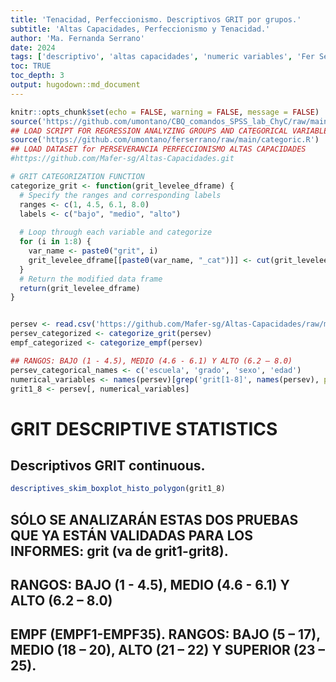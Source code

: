 ```yaml
---
title: 'Tenacidad, Perfeccionismo. Descriptivos GRIT por grupos.'
subtitle: 'Altas Capacidades, Perfeccionismo y Tenacidad.'
author: 'Ma. Fernanda Serrano'
date: 2024
tags: ['descriptivo', 'altas capacidades', 'numeric variables', 'Fer Serrano', 'tenacidad', 'perfeccionismo']
toc: TRUE
toc_depth: 3
output: hugodown::md_document
---
```

```r
knitr::opts_chunk$set(echo = FALSE, warning = FALSE, message = FALSE)
source('https://github.com/umontano/CBQ_comandos_SPSS_lab_ChyC/raw/main/correlation_graphics.R')
## LOAD SCRIPT FOR REGRESSION ANALYZING GROUPS AND CATEGORICAL VARIABLES. INCULDING MAKING DESCRIPTIOVE BOXPLOTS AND HISTOGRAMS
source('https://github.com/umontano/ferserrano/raw/main/categoric.R')
## LOAD DATASET for PERSEVERANCIA PERFECCIONISMO ALTAS CAPACIDADES
#https://github.com/Mafer-sg/Altas-Capacidades.git

# GRIT CATEGORIZATION FUNCTION
categorize_grit <- function(grit_levelee_dframe) {
  # Specify the ranges and corresponding labels
  ranges <- c(1, 4.5, 6.1, 8.0)
  labels <- c("bajo", "medio", "alto")
  
  # Loop through each variable and categorize
  for (i in 1:8) {
    var_name <- paste0("grit", i)
    grit_levelee_dframe[[paste0(var_name, "_cat")]] <- cut(grit_levelee_dframe[[var_name]], breaks = ranges, labels = labels, include.lowest = TRUE)
  }
  # Return the modified data frame
  return(grit_levelee_dframe)
}


persev <- read.csv('https://github.com/Mafer-sg/Altas-Capacidades/raw/main/cpt.csv')
persev_categorized <- categorize_grit(persev)
empf_categorized <- categorize_empf(persev)

## RANGOS: BAJO (1 - 4.5), MEDIO (4.6 - 6.1) Y ALTO (6.2 – 8.0) 
persev_categorical_names <- c('escuela', 'grado', 'sexo', 'edad')
numerical_variables <- names(persev)[grep('grit[1-8]', names(persev), perl=TRUE)]
grit1_8 <- persev[, numerical_variables]
```

##################################################
##################################################
# GRIT DESCRIPTIVE STATISTICS

## Descriptivos GRIT continuous.
```r
descriptives_skim_boxplot_histo_polygon(grit1_8)
```

## SÓLO SE ANALIZARÁN ESTAS DOS PRUEBAS QUE YA ESTÁN VALIDADAS PARA LOS INFORMES: grit (va de grit1-grit8). 
## RANGOS: BAJO (1 - 4.5), MEDIO (4.6 - 6.1) Y ALTO (6.2 – 8.0) 
## EMPF (EMPF1-EMPF35). RANGOS: BAJO (5 – 17), MEDIO (18 – 20), ALTO (21 – 22) Y SUPERIOR (23 – 25). 
